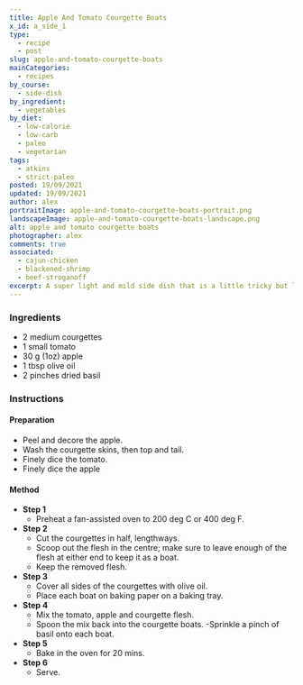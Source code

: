 ```yaml
---
title: Apple And Tomato Courgette Boats
x_id: a_side_1
type:
  - recipe
  - post
slug: apple-and-tomato-courgette-boats
mainCategories: 
  - recipes
by_course:
  - side-dish
by_ingredient:
  - vegetables
by_diet:
  - low-calorie
  - low-carb
  - paleo
  - vegetarian
tags: 
  - atkins
  - strict-paleo
posted: 19/09/2021
updated: 19/09/2021
author: alex
portraitImage: apple-and-tomato-courgette-boats-portrait.png
landscapeImage: apple-and-tomato-courgette-boats-landscape.png
alt: apple and tomato courgette boats
photographer: alex
comments: true
associated: 
  - cajun-chicken
  - blackened-shrimp
  - beef-stroganoff
excerpt: A super light and mild side dish that is a little tricky but looks nice and complements a heavier main.
---
```


<Ingredients>

### Ingredients
    
  - 2 medium courgettes
  - 1 small tomato
  - 30 g (1oz) apple
  - 1 tbsp olive oil
  - 2 pinches dried basil

</Ingredients>

<Instructions>

### Instructions

#### Preparation

  - Peel and decore the apple.
  - Wash the courgette skins, then top and tail.
  - Finely dice the tomato.
  - Finely dice the apple

#### Method

  - **Step 1**
    - Preheat a fan-assisted oven to 200 deg C or 400 deg F.
  - **Step 2**
    - Cut the courgettes in half, lengthways.
    - Scoop out the flesh in the centre; make sure to leave enough of the flesh at either end to keep it as a boat.
    - Keep the removed flesh.
  - **Step 3**
    - Cover all sides of the courgettes with olive oil.
    - Place each boat on baking paper on a baking tray.
  - **Step 4**
    - Mix the tomato, apple and courgette flesh.
    - Spoon the mix back into the courgette boats.
    -Sprinkle a pinch of basil onto each boat.
  - **Step 5**
    - Bake in the oven for 20 mins.
  - **Step 6**
    - Serve.

</Instructions>



